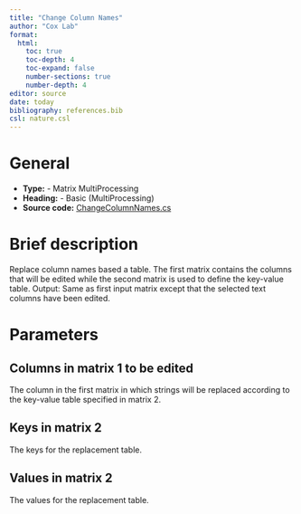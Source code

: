```yaml
---
title: "Change Column Names"
author: "Cox Lab"
format: 
  html:
    toc: true
    toc-depth: 4
    toc-expand: false
    number-sections: true
    number-depth: 4
editor: source
date: today
bibliography: references.bib
csl: nature.csl
---
```


# General

  * **Type:**    - Matrix MultiProcessing
  * **Heading:** - Basic (MultiProcessing)
  * **Source code:** [ChangeColumnNames.cs](https://github.com/JurgenCox/perseus-plugins/blob/master/PerseusPluginLib/Join/ChangeColumnNames.cs)

# Brief description

Replace column names based a table. The first matrix contains the columns that will be edited while the second matrix is used to define the key-value table. 
Output: Same as first input matrix except that the selected text columns have been edited.

# Parameters

## Columns in matrix 1 to be edited

The column in the first matrix in which strings will be replaced according to the key-value table specified in matrix 2.

## Keys in matrix 2
The keys for the replacement table.

## Values in matrix 2
The values for the replacement table.
